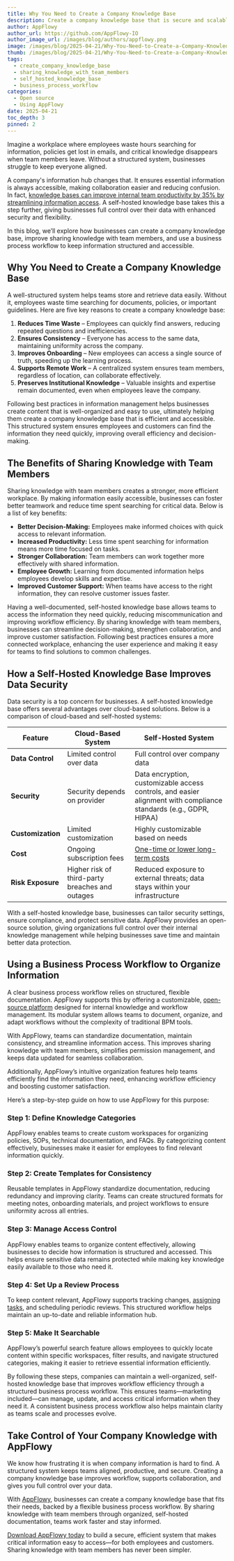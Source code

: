 ```yaml
---
title: Why You Need to Create a Company Knowledge Base
description: Create a company knowledge base that is secure and scalable. Discover how structured documentation improves knowledge sharing and team efficiency.
author: AppFlowy
author_url: https://github.com/AppFlowy-IO
author_image_url: /images/blog/authors/appflowy.png
image: /images/blog/2025-04-21/Why-You-Need-to-Create-a-Company-Knowledge-Base.png
thumb: /images/blog/2025-04-21/Why-You-Need-to-Create-a-Company-Knowledge-Base.png
tags:
  - create_company_knowledge_base
  - sharing_knowledge_with_team_members
  - self_hosted_knowledge_base
  - business_process_workflow
categories:
  - Open source
  - Using AppFlowy
date: 2025-04-21
toc_depth: 3
pinned: 2
---
```


Imagine a workplace where employees waste hours searching for information, policies get lost in emails, and critical
knowledge disappears when team members leave. Without a structured system, businesses struggle to keep everyone aligned.

A company's information hub changes that. It ensures essential information is always accessible, making collaboration
easier and reducing confusion. In
fact, [knowledge bases can improve internal team productivity by 35% by streamlining information access](https://desku.io/stats-hub/knowledge-base-statistics/).
A self-hosted knowledge base takes this a step further, giving businesses full control over their data with enhanced
security and flexibility.

In this blog, we’ll explore how businesses can create a company knowledge base, improve sharing knowledge with team
members, and use a business process workflow to keep information structured and accessible.

## Why You Need to Create a Company Knowledge Base

A well-structured system helps teams store and retrieve data easily. Without it, employees waste time searching for
documents, policies, or important guidelines. Here are five key reasons to create a company knowledge base:

1. **Reduces Time Waste** – Employees can quickly find answers, reducing repeated questions and inefficiencies.
2. **Ensures Consistency** – Everyone has access to the same data, maintaining uniformity across the company.
3. **Improves Onboarding** – New employees can access a single source of truth, speeding up the learning process.
4. **Supports Remote Work** – A centralized system ensures team members, regardless of location, can collaborate
   effectively.
5. **Preserves Institutional Knowledge** – Valuable insights and expertise remain documented, even when employees leave
   the company.

Following best practices in information management helps businesses create content that is well-organized and easy to
use, ultimately helping them create a company knowledge base that is efficient and accessible. This structured system
ensures employees and customers can find the information they need quickly, improving overall efficiency and
decision-making.

## The Benefits of Sharing Knowledge with Team Members

Sharing knowledge with team members creates a stronger, more efficient workplace. By making information easily
accessible, businesses can foster better teamwork and reduce time spent searching for critical data. Below is a list of
key benefits:

* **Better Decision-Making:** Employees make informed choices with quick access to relevant information.
* **Increased Productivity:** Less time spent searching for information means more time focused on tasks.
* **Stronger Collaboration:** Team members can work together more effectively with shared information.
* **Employee Growth:** Learning from documented information helps employees develop skills and expertise.
* **Improved Customer Support:** When teams have access to the right information, they can resolve customer issues
  faster.

Having a well-documented, self-hosted knowledge base allows teams to access the information they need quickly, reducing
miscommunication and improving workflow efficiency. By sharing knowledge with team members, businesses can streamline
decision-making, strengthen collaboration, and improve customer satisfaction. Following best practices ensures a more
connected workplace, enhancing the user experience and making it easy for teams to find solutions to common challenges.

## How a Self-Hosted Knowledge Base Improves Data Security

Data security is a top concern for businesses. A self-hosted knowledge base offers several advantages over cloud-based
solutions. Below is a comparison of cloud-based and self-hosted systems:

| Feature           | Cloud-Based System                              | Self-Hosted System                                                                                                 |
|-------------------|-------------------------------------------------|--------------------------------------------------------------------------------------------------------------------|
| **Data Control**  | Limited control over data                       | Full control over company data                                                                                     |
| **Security**      | Security depends on provider                    | Data encryption, customizable access controls, and easier alignment with compliance standards (e.g., GDPR, HIPAA)  |
| **Customization** | Limited customization                           | Highly customizable based on needs                                                                                 |
| **Cost**          | Ongoing subscription fees                       | [One-time or lower long-term costs](https://appflowy.com/blog/How-Self-Hosted-Collaboration-Software-Reduce-Costs) |
| **Risk Exposure** | Higher risk of third-party breaches and outages | Reduced exposure to external threats; data stays within your infrastructure                                        |

With a self-hosted knowledge base, businesses can tailor security settings, ensure compliance, and protect sensitive
data. AppFlowy provides an open-source solution, giving organizations full control over their internal knowledge
management while helping businesses save time and maintain better data protection.

## Using a Business Process Workflow to Organize Information

A clear business process workflow relies on structured, flexible documentation. AppFlowy supports this by offering a
customizable, [open-source platform](https://appflowy.com/blog/Benefits-of-Open-Source-Software-for-Businesses) designed
for internal knowledge and workflow management. Its modular system allows teams to document, organize, and adapt
workflows without the complexity of traditional BPM tools.

With AppFlowy, teams can standardize documentation, maintain consistency, and streamline information access. This
improves sharing knowledge with team members, simplifies permission management, and keeps data updated for seamless
collaboration.

Additionally, AppFlowy’s intuitive organization features help teams efficiently find the information they need,
enhancing workflow efficiency and boosting customer satisfaction.

Here’s a step-by-step guide on how to use AppFlowy for this purpose:

### Step 1: Define Knowledge Categories

AppFlowy enables teams to create custom workspaces for organizing policies, SOPs, technical documentation, and FAQs. By
categorizing content effectively, businesses make it easier for employees to find relevant information quickly.

### Step 2: Create Templates for Consistency

Reusable templates in AppFlowy standardize documentation, reducing redundancy and improving clarity. Teams can create
structured formats for meeting notes, onboarding materials, and project workflows to ensure uniformity across all
entries.

### Step 3: Manage Access Control

AppFlowy enables teams to organize content effectively, allowing businesses to decide how information is structured and
accessed. This helps ensure sensitive data remains protected while making key knowledge easily available to those who
need it.

### Step 4: Set Up a Review Process

To keep content relevant, AppFlowy supports tracking
changes, [assigning tasks](https://appflowy.com/blog/5-Effective-Task-Management-Strategies-for-Mobile-Workspaces), and
scheduling periodic reviews. This structured workflow helps maintain an up-to-date and reliable information hub.

### Step 5: Make It Searchable

AppFlowy’s powerful search feature allows employees to quickly locate content within specific workspaces, filter
results, and navigate structured categories, making it easier to retrieve essential information efficiently.

By following these steps, companies can maintain a well-organized, self-hosted knowledge base that improves workflow
efficiency through a structured business process workflow. This ensures teams—marketing included—can manage, update, and
access critical information when they need it. A consistent business process workflow also helps maintain clarity as
teams scale and processes evolve.

## Take Control of Your Company Knowledge with AppFlowy

We know how frustrating it is when company information is hard to find. A structured system keeps teams aligned,
productive, and secure. Creating a company knowledge base improves workflow, supports collaboration, and gives you full
control over your data.

With [AppFlowy](https://appflowy.com/), businesses can create a company knowledge base that fits their needs, backed by
a flexible business process workflow. By sharing knowledge with team members through organized, self-hosted
documentation, teams work faster and stay informed.

[Download AppFlowy today](https://appflowy.com/download) to build a secure, efficient system that makes critical
information easy to access—for both employees and customers. Sharing knowledge with team members has never been simpler.